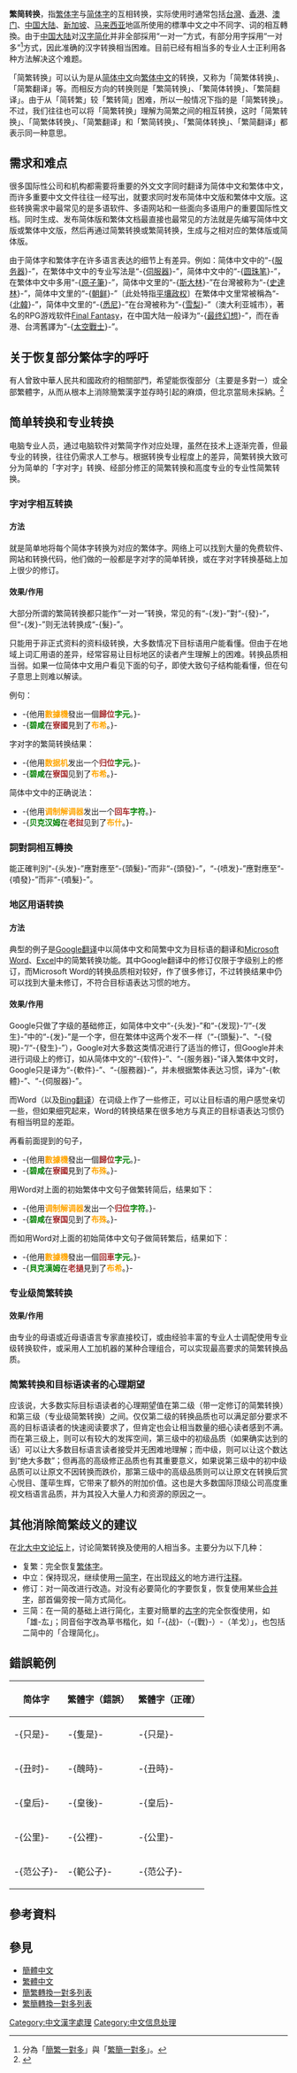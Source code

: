 {{selfref|关于维基百科的繁简处理指引，见'''[[Wikipedia:繁简处理|Wikipedia:繁简处理]]'''。关于维基百科的繁简自动转换，见'''[[Help:中文维基百科的繁简、地区词处理|Help:中文维基百科的繁简、地区词处理]]'''。}}
{{NoteTA
|T=zh:繁簡轉換; zh-cn:繁简转换; zh-hk:繁簡轉換; zh-tw:正簡轉換;
|1=zh:繁簡; zh-cn:繁简; zh-hk:繁簡; zh-tw:正簡;
|2=zh:簡繁; zh-cn:简繁; zh-hk:簡繁; zh-tw:簡正;
|3=zh:繁體字; zh-cn:繁体字; zh-hk:繁體字; zh-tw:正體字;
|4=zh:文档; zh-cn:文档; zh-hk:文檔; zh-tw:文件;
|5=zh:网络; zh-cn:网络; zh-hk:網絡; zh-tw:網路;
}}
{{問題條目|
{{refimprove|time=2012-09-07}}
{{原創研究}}
}}
{{汉字}}
'''繁简转换'''，指[[繁体字|繁体字]]与[[简体字|简体字]]的互相转换，实际使用时通常包括[[台灣|台灣]]、[[香港|香港]]、[[澳门|澳门]]、[[中国大陆|中国大陆]]、[[新加坡|新加坡]]、[[马来西亚|马来西亚]]地區所使用的標準中文之中不同字、词的相互轉換。由于[[中国大陆|中国大陆]]对[[汉字简化|汉字简化]]并非全部採用“一对一”方式，有部分用字採用“一对多”<ref>分為「[[簡繁一對多|簡繁一對多]]」與「[[繁簡一對多|繁簡一對多]]」。</ref>方式，因此准确的汉字转换相当困难。目前已经有相当多的专业人士正利用各种方法解决这个难题。

「简繁转换」可以认为是从[[简体中文|简体中文]]向[[繁体中文|繁体中文]]的转换，又称为「简繁体转换」、「简繁翻译」等。而相反方向的转换则是「繁简转换」、「繁简体转换」、「繁简翻译」。由于从「简转繁」较「繁转简」困难，所以一般情况下指的是「简繁转换」。不过，我们往往也可以将「简繁转换」理解为简繁之间的相互转换，这时「简繁转换」、「简繁体转换」、「简繁翻译」和「繁简转换」、「繁简体转换」、「繁简翻译」都表示同一种意思。

== 需求和难点 ==
很多国际性公司和机构都需要将重要的外文文字同时翻译为简体中文和繁体中文，而许多重要中文文件往往一经写出，就要求同时发布简体中文版和繁体中文版。这些转换需求中最常见的是多语软件、多语网站和一些面向多语用户的重要国际性文档。同时生成、发布简体版和繁体文档最直接也最常见的方法就是先编写简体中文版或繁体中文版，然后再通过简繁转换或繁简转换，生成与之相对应的繁体版或简体版。

由于简体字和繁体字在许多语言表达的细节上有差异。例如：简体中文中的“-{[[服务器|服务器]]}-”，在繁体中文中的专业写法是“-{[[伺服器|伺服器]]}-”，简体中文中的“-{[[圆珠笔|圆珠笔]]}-”，在繁体中文中多用“-{[[原子筆|原子筆]]}-”，简体中文里的“-{[[斯大林|斯大林]]}-”在台灣被称为“-{[[史達林|史達林]]}-”，简体中文里的“-{[[朝鲜|朝鲜]]}-”〔此处特指[[北韓|平壤政权]]〕在繁体中文里常被稱為“-{[[北韓|北韓]]}-”，简体中文里的“-{[[悉尼|悉尼]]}-”在台灣被称为“-{[[雪梨_(城市)|雪梨]]}-”（澳大利亚城市），著名的RPG游戏软件[[Final_Fantasy|Final Fantasy]]，在中国大陆一般译为“-{[[最终幻想|最终幻想]]}-”，而在香港、台湾舊譯为“-{[[Final_Fantasy系列#中文译名|太空戰士]]}-”。

== 关于恢复部分繁体字的呼吁 ==
有人曾致中華人民共和國政府的相關部門，希望能恢復部分（主要是多對一）或全部繁體字，从而从根本上消除簡繁漢字並存時引起的麻煩，但北京當局未採納。<ref>{{cite news|url=http://epaper.jinghua.cn/html/2011-03/05/content_637416.htm|title=恢复繁体字获网友声援|publisher=京华时报|date=2011年3月5日|language=zh-cn|deadurl=yes|archiveurl=https://web.archive.org/web/20110913140500/http://epaper.jinghua.cn/html/2011-03/05/content_637416.htm|archivedate=2011年9月13日}}</ref>

== 简单转换和专业转换 ==
电脑专业人员，通过电脑软件对繁简字作对应处理，虽然在技术上逐渐完善，但最专业的转换，往往仍需求人工参与。根据转换专业程度上的差异，简繁转换大致可分为简单的「字对字」转换、经部分修正的简繁转换和高度专业的专业性简繁转换。

=== 字对字相互转换 ===

==== 方法 ====
就是简单地将每个简体字转换为对应的繁体字。网络上可以找到大量的免费软件、网站和转换代码，他们做的一般都是字对字的简单转换，或在字对字转换基础上加上很少的修订。

==== 效果/作用 ====
大部分所谓的繁简转换都只能作“一对一”转换，常见的有“-{发}-”對“-{發}-”，但“-{发}-”则无法转换成“-{髮}-”。

只能用于非正式资料的资料级转换，大多数情况下目标语用户能看懂。但由于在地域上词汇用语的差异，经常容易让目标地区的读者产生理解上的困难。转换品质相当弱。如果一位简体中文用户看见下面的句子，即使大致句子结构能看懂，但在句子意思上则难以解读。

例句：
*-{他用<span style="color: orange;">'''數據機'''</span>發出一個<span style="color: brown;">'''歸位'''</span><span style="color: green;">'''字元'''</span>。}-
*-{<span style="color: green;">'''碧咸'''</span>在<span style="color: brown;">'''寮國'''</span>見到了<span style="color: orange;">'''布希'''</span>。}-

字对字的繁简转换结果：

*-{他用<span style="color: orange;">'''数据机'''</span>发出一个<span style="color: brown;">'''归位'''</span><span style="color: green;">'''字元'''</span>。}-
*-{<span style="color: green;">'''碧咸'''</span>在<span style="color: brown;">'''寮国'''</span>见到了<span style="color: orange;">'''布希'''</span>。}-

简体中文中的正确说法：

*-{他用<span style="color: orange;">'''调制解调器'''</span>发出一个<span style="color: brown;">'''回车'''</span><span style="color: green;">'''字符'''</span>。}-
*-{<span style="color: green;">'''贝克汉姆'''</span>在<span style="color: brown;">'''老挝'''</span>见到了<span style="color: orange;">'''布什'''</span>。}-

=== 詞對詞相互轉換 ===
能正確判別“-{头发}-”應對應至“-{頭髮}-”而非“-{頭發}-”，“-{喷发}-”應對應至“-{噴發}-”而非“-{噴髮}-”。

=== 地区用语转换 ===

==== 方法 ====
典型的例子是[[Google翻译|Google翻译]]中以简体中文和简繁中文为目标语的翻译和[[Microsoft_Word|Microsoft Word]]、[[Excel|Excel]]中的简繁转换功能。其中Google翻译中的修订仅限于字级别上的修订，而Microsoft Word的转换品质相对较好，作了很多修订，不过转换结果中仍可以找到大量未修订，不符合目标语表达习惯的地方。

==== 效果/作用 ====
Google只做了字级的基础修正，如简体中文中“-{头发}-”和“-{发现}-”/“-{发生}-”中的“-{发}-”是一个字，但在繁体中这两个发不一样（“-{頭髮}-”、“-{發現}-”/“-{發生}-”），Google对大多数这类情况进行了适当的修订，但Google并未进行词级上的修订，如从简体中文的“-{软件}-”、“-{服务器}-”译入繁体中文时，Google只是译为“-{軟件}-”、“-{服務器}-”，并未根据繁体表达习惯，译为“-{軟體}-”、“-{伺服器}-”。

而Word（以及[[Bing翻译|Bing翻译]]）在词级上作了一些修正，可以让目标语的用户感觉亲切一些，但如果细究起来，Word的转换结果在很多地方与真正的目标语表达习惯仍有相当明显的差距。

再看前面提到的句子，

*-{他用<span style="color: orange;">'''數據機'''</span>發出一個<span style="color: brown;">'''歸位'''</span><span style="color: green;">'''字元'''</span>。}-
*-{<span style="color: green;">'''碧咸'''</span>在<span style="color: brown;">'''寮國'''</span>見到了<span style="color: orange;">'''布殊'''</span>。}-

用Word对上面的初始繁体中文句子做繁转简后，结果如下：

*-{他用<span style="color: orange;">'''调制解调器'''</span>发出一个<span style="color: brown;">'''归位'''</span><span style="color: green;">'''字符'''</span>。}-
*-{<span style="color: green;">'''碧咸'''</span>在<span style="color: brown;">'''寮国'''</span>见到了<span style="color: orange;">'''布殊'''</span>。}-

而如用Word对上面的初始简体中文句子做简转繁后，结果如下：

*-{他用<span style="color: orange;">'''數據機'''</span>發出一個<span style="color: brown;">'''回車'''</span><span style="color: green;">'''字元'''</span>。}-
*-{<span style="color: green;">'''貝克漢姆'''</span>在<span style="color: brown;">'''老撾'''</span>見到了<span style="color: orange;">'''布希'''</span>。}-

=== 专业级简繁转换 ===
==== 效果/作用 ====
由专业的母语或近母语语言专家直接校订，或由经验丰富的专业人士调配使用专业级转换软件，或采用人工加机器的某种合理组合，可以实现最高要求的简繁转换品质。

=== 简繁转换和目标语读者的心理期望 ===

应该说，大多数实际目标语读者的心理期望值在第二级（带一定修订的简繁转换）和第三级（专业级简繁转换）之间。仅仅第二级的转换品质也可以满足部分要求不高的目标语读者的快速阅读要求了，但肯定也会让相当数量的细心读者感到不满。而在第三级上，则可以有较大的发挥空间，第三级中的初级品质（如果确实达到的话）可以让大多数目标语言读者接受并无困难地理解；而中级，则可以让这个数达到“绝大多数”；但再高的高级修正品质也有其重要意义，如果说第三级中的初中级品质可以让原文不因转换而跌价，那第三级中的高级品质则可以让原文在转换后赏心悦目、蓬荜生辉，它带来了额外的附加价值。这也是大多数国际顶级公司高度重视文档语言品质，并为其投入大量人力和资源的原因之一。

== 其他消除简繁歧义的建议 ==
在[https://web.archive.org/web/20080704110019/http://pkucn.com/ 北大中文论坛]上，讨论简繁转换及使用的人相当多。主要分为以下几种：

*复繁：完全恢复[[繁体字|繁体字]]。
*中立：保持现况，继续使用[[一简字|一简字]]，在出现[[歧义|歧义]]的地方进行[[注释|注释]]。
*修订：对一简改进行改造。对没有必要简化的字要恢复，恢复使用某些[[合并字|合并字]]，部首偏旁按一简方式简化。
*三简：在一简的基础上进行简化，主要对簡單的[[古字|古字]]的完全恢復使用，如「雄-厷」；同音俗字改為草书楷化，如「-{战}-（-{戰}-）-（羊戈）」，也包括二简中的「合理简化」。

== 錯誤範例 ==
{| class="wikitable"
! 简体字 !! 繁體字（錯誤） !! 繁體字（正確）
|-
| -{只是}- || -{隻是}- || -{只是}-
|-
| -{丑时}- || -{醜時}- || -{丑時}-
|-
| -{皇后}- || -{皇後}- || -{皇后}-
|-
| -{公里}- || -{公裡}- || -{公里}-
|-
| -{范公子}- || -{範公子}- || -{范公子}-
|}

== 參考資料 ==
<references/>

== 參見 ==
* [[簡體中文|簡體中文]]
* [[繁體中文|繁體中文]]
* [[簡繁轉換一對多列表|簡繁轉換一對多列表]]
* [[繁簡轉換一對多列表|繁簡轉換一對多列表]]

[[Category:中文漢字處理|Category:中文漢字處理]]
[[Category:中文信息处理|Category:中文信息处理]]